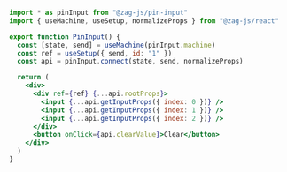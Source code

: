 ```jsx
import * as pinInput from "@zag-js/pin-input"
import { useMachine, useSetup, normalizeProps } from "@zag-js/react"

export function PinInput() {
  const [state, send] = useMachine(pinInput.machine)
  const ref = useSetup({ send, id: "1" })
  const api = pinInput.connect(state, send, normalizeProps)

  return (
    <div>
      <div ref={ref} {...api.rootProps}>
        <input {...api.getInputProps({ index: 0 })} />
        <input {...api.getInputProps({ index: 1 })} />
        <input {...api.getInputProps({ index: 2 })} />
      </div>
      <button onClick={api.clearValue}>Clear</button>
    </div>
  )
}
```
